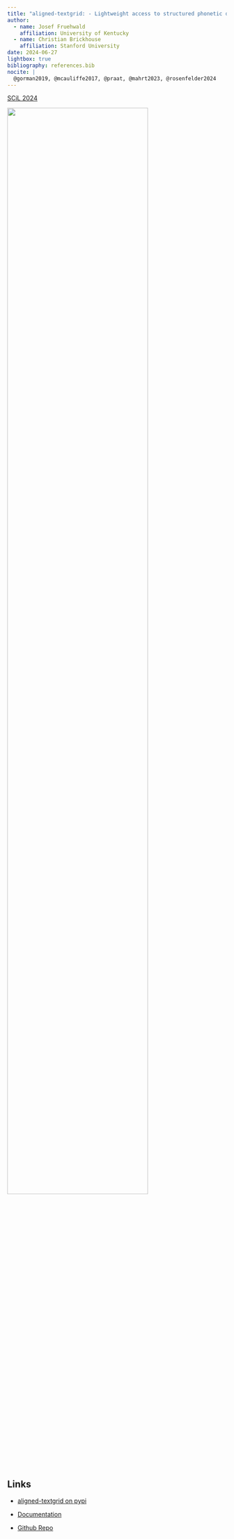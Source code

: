 ```yaml
---
title: "aligned-textgrid: - Lightweight access to structured phonetic data"
author: 
  - name: Josef Fruehwald
    affiliation: University of Kentucky
  - name: Christian Brickhouse
    affiliation: Stanford University
date: 2024-06-27
lightbox: true
bibliography: references.bib
nocite: |
  @gorman2019, @mcauliffe2017, @praat, @mahrt2023, @rosenfelder2024
---
```


[SCiL 2024](https://sites.uci.edu/scil2024/)

![](scil_poster.png){fig-align="center" width="80%"}

## Links

-   [aligned-textgrid on pypi](https://pypi.org/project/aligned-textgrid/)

-   [Documentation](https://forced-alignment-and-vowel-extraction.github.io/alignedTextGrid/)

-   [Github Repo](https://github.com/Forced-Alignment-and-Vowel-Extraction/alignedTextGrid/)
